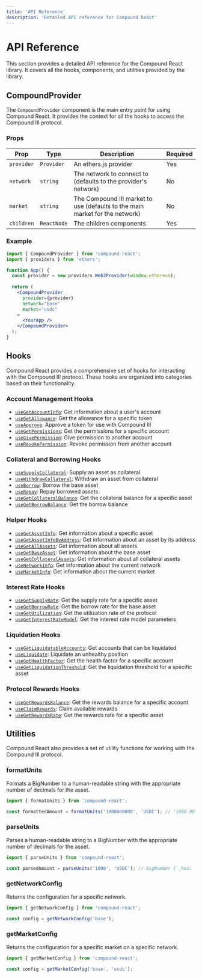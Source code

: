 ```yaml
---
title: 'API Reference'
description: 'Detailed API reference for Compound React'
---
```


# API Reference

This section provides a detailed API reference for the Compound React library. It covers all the hooks, components, and utilities provided by the library.

## CompoundProvider

The `CompoundProvider` component is the main entry point for using Compound React. It provides the context for all the hooks to access the Compound III protocol.

### Props

| Prop | Type | Description | Required |
|------|------|-------------|----------|
| `provider` | `Provider` | An ethers.js provider | Yes |
| `network` | `string` | The network to connect to (defaults to the provider's network) | No |
| `market` | `string` | The Compound III market to use (defaults to the main market for the network) | No |
| `children` | `ReactNode` | The children components | Yes |

### Example

```jsx
import { CompoundProvider } from 'compound-react';
import { providers } from 'ethers';

function App() {
  const provider = new providers.Web3Provider(window.ethereum);
  
  return (
    <CompoundProvider 
      provider={provider}
      network="base"
      market="usdc"
    >
      <YourApp />
    </CompoundProvider>
  );
}
```

## Hooks

Compound React provides a comprehensive set of hooks for interacting with the Compound III protocol. These hooks are organized into categories based on their functionality.

### Account Management Hooks

- [`useGetAccountInfo`](/hooks/account/overview#usegetaccountinfo): Get information about a user's account
- [`useGetAllowance`](/hooks/account/overview#usegetallowance): Get the allowance for a specific token
- [`useApprove`](/hooks/account/overview#useapprove): Approve a token for use with Compound III
- [`useGetPermissions`](/hooks/account/overview#usegetpermissions): Get the permissions for a specific account
- [`useGivePermission`](/hooks/account/overview#usegivepermission): Give permission to another account
- [`useRevokePermission`](/hooks/account/overview#userevokepermission): Revoke permission from another account

### Collateral and Borrowing Hooks

- [`useSupplyCollateral`](/hooks/collateral-borrowing/overview#usesupplycollateral): Supply an asset as collateral
- [`useWithdrawCollateral`](/hooks/collateral-borrowing/overview#usewithdrawcollateral): Withdraw an asset from collateral
- [`useBorrow`](/hooks/collateral-borrowing/overview#useborrow): Borrow the base asset
- [`useRepay`](/hooks/collateral-borrowing/overview#userepay): Repay borrowed assets
- [`useGetCollateralBalance`](/hooks/collateral-borrowing/overview#usegetcollateralbalance): Get the collateral balance for a specific asset
- [`useGetBorrowBalance`](/hooks/collateral-borrowing/overview#usegetborrowbalance): Get the borrow balance

### Helper Hooks

- [`useGetAssetInfo`](/hooks/helpers/overview#usegetassetinfo): Get information about a specific asset
- [`useGetAssetInfoByAddress`](/hooks/helpers/overview#usegetassetinfobyaddress): Get information about an asset by its address
- [`useGetAllAssets`](/hooks/helpers/overview#usegetallassets): Get information about all assets
- [`useGetBaseAsset`](/hooks/helpers/overview#usegetbaseasset): Get information about the base asset
- [`useGetCollateralAssets`](/hooks/helpers/overview#usegetcollateralassets): Get information about all collateral assets
- [`useNetworkInfo`](/hooks/helpers/overview#usenetworkinfo): Get information about the current network
- [`useMarketInfo`](/hooks/helpers/overview#usemarketinfo): Get information about the current market

### Interest Rate Hooks

- [`useGetSupplyRate`](/hooks/interest-rates/overview#usegetsupplyrate): Get the supply rate for a specific asset
- [`useGetBorrowRate`](/hooks/interest-rates/overview#usegetborrowrate): Get the borrow rate for the base asset
- [`useGetUtilization`](/hooks/interest-rates/overview#usegetutilization): Get the utilization rate of the protocol
- [`useGetInterestRateModel`](/hooks/interest-rates/overview#usegetinterestratemodel): Get the interest rate model parameters

### Liquidation Hooks

- [`useGetLiquidatableAccounts`](/hooks/liquidation/overview#usegetliquidatableaccounts): Get accounts that can be liquidated
- [`useLiquidate`](/hooks/liquidation/overview#useliquidate): Liquidate an unhealthy position
- [`useGetHealthFactor`](/hooks/liquidation/overview#usegethealthfactor): Get the health factor for a specific account
- [`useGetLiquidationThreshold`](/hooks/liquidation/overview#usegetliquidationthreshold): Get the liquidation threshold for a specific asset

### Protocol Rewards Hooks

- [`useGetRewardsBalance`](/hooks/rewards/overview#usegetrewardsbalance): Get the rewards balance for a specific account
- [`useClaimRewards`](/hooks/rewards/overview#useclaimrewards): Claim available rewards
- [`useGetRewardsRate`](/hooks/rewards/overview#usegetrewardsrate): Get the rewards rate for a specific asset

## Utilities

Compound React also provides a set of utility functions for working with the Compound III protocol.

### formatUnits

Formats a BigNumber to a human-readable string with the appropriate number of decimals for the asset.

```jsx
import { formatUnits } from 'compound-react';

const formattedAmount = formatUnits('1000000000', 'USDC'); // '1000.00'
```

### parseUnits

Parses a human-readable string to a BigNumber with the appropriate number of decimals for the asset.

```jsx
import { parseUnits } from 'compound-react';

const parsedAmount = parseUnits('1000', 'USDC'); // BigNumber { _hex: '0x3b9aca00', ... }
```

### getNetworkConfig

Returns the configuration for a specific network.

```jsx
import { getNetworkConfig } from 'compound-react';

const config = getNetworkConfig('base');
```

### getMarketConfig

Returns the configuration for a specific market on a specific network.

```jsx
import { getMarketConfig } from 'compound-react';

const config = getMarketConfig('base', 'usdc');
``` 